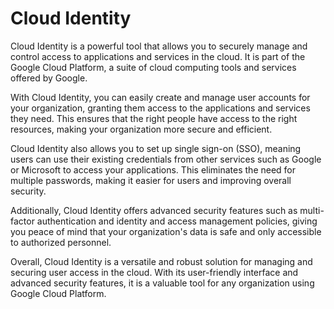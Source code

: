 

# Cloud Identity

Cloud Identity is a powerful tool that allows you to securely manage and control access to applications and services in the cloud. It is part of the Google Cloud Platform, a suite of cloud computing tools and services offered by Google.

With Cloud Identity, you can easily create and manage user accounts for your organization, granting them access to the applications and services they need. This ensures that the right people have access to the right resources, making your organization more secure and efficient.

Cloud Identity also allows you to set up single sign-on (SSO), meaning users can use their existing credentials from other services such as Google or Microsoft to access your applications. This eliminates the need for multiple passwords, making it easier for users and improving overall security.

Additionally, Cloud Identity offers advanced security features such as multi-factor authentication and identity and access management policies, giving you peace of mind that your organization's data is safe and only accessible to authorized personnel.

Overall, Cloud Identity is a versatile and robust solution for managing and securing user access in the cloud. With its user-friendly interface and advanced security features, it is a valuable tool for any organization using Google Cloud Platform. 